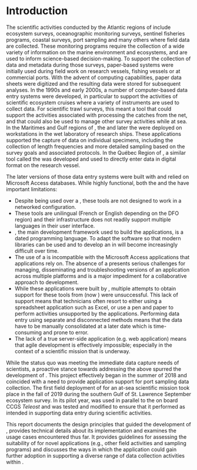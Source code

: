 # Introduction {#sec:introduction}

<!--
```r
cat("
The scientific activities conducted by the Atlantic regions of \gls{dfo} include ecosystem surveys, sentinel fisheries programs, coastal surveys, port sampling activities and many others.
    ")
```

```r
cat("
Les activités scientifiques menées par les régions atlantiques du \gls{mpo} comprennent des relevés écosystémiques, des programmes de pêches sentinelles, des relevés côtiers, des activités d'échantillonnage au port et bien d'autres.
    ")
```
-->

The scientific activities conducted by the Atlantic regions of \gls{dfo} include ecosystem surveys, oceanographic monitoring surveys, sentinel fisheries programs, coastal surveys, port sampling and many others where field data are collected. 
These monitoring programs require the collection of a wide variety of information on the marine environment and ecosystems, and are used to inform science-based decision-making. 
To support the collection of data and metadata during those surveys, paper-based systems were initially used during field work on research vessels, fishing vessels or at commercial ports.
With the advent of computing capabilities, paper data sheets were digitized and the resulting data were stored for subsequent analyses.
In the 1990s and early 2000s, a number of computer-based data entry systems were developed, in particular to support the activities of scientific ecosystem cruises where a variety of instruments are used to collect data.
For scientific trawl surveys, this meant a tool that could support the activities associated with processing the catches from the net, and that could also be used to manage other survey activities while at sea.
In the Maritimes and Gulf regions of \gls{dfo}, the \gls{gse} and later the \gls{ese} were deployed on workstations in the wet laboratory of research ships.
These applications supported the capture of data on individual specimens, including the collection of length frequencies and more detailed sampling based on the survey goals and associated protocols.
In the Québec Region of \gls{dfo}, a similar tool called the \gls{mrr} was developed and used to directly enter data in digital format on the research vessel.

The later versions of those data entry systems were built with \gls{vba} and relied on Microsoft Access databases.
While highly functional, both the \gls{ese} and the \gls{mrr} have important limitations:

- Despite being used over a \gls{lan}, these tools are not designed to work in a networked configuration.
- These tools are unilingual (French or English depending on the DFO region) and their infrastructure does not readily support multiple languages in their user interface.
- \gls{vb}, the main development framework used to build the applications, is a dated programming language. To adapt the software so that modern libraries can be used and to develop an \gls{api} in \gls{vb} will become increasingly difficult over time.
- The use of a \gls{vcs} is incompatible with the Microsoft Access applications that \gls{vb} applications rely on. The absence of a \gls{vcs} presents serious challenges for managing, disseminating and troubleshooting versions of an application across multiple platforms and is a major impediment for a collaborative approach to development.
- While these applications were built by \gls{dfo}, multiple attempts to obtain support for these tools from \gls{imts} (now \gls{cdos}) were unsuccessful. This lack of support means that technicians often resort to either using a spreadsheet application such as Excel, or use a pen and paper to perform activities unsupported by the applications. Performing data entry using separate and disconnected methods means that the data have to be manually consolidated at a later date which is time-consuming and prone to error.
- The lack of a true server-side application (e.g. web application) means that agile development is effectively impossible; especially in the context of a scientific mission that is underway.

While the status quo was meeting the immediate data capture needs of \gls{dfo} scientists, a proactive stance towards addressing the above spurred the development of \gls{andes}.
This project effectively began in the summer of 2018 and coincided with a need to provide application support for port sampling data collection.
The first field deployment of \gls{andes} for an at-sea scientific mission took place in the fall of 2019 during the southern Gulf of St. Lawrence September ecosystem survey.
In its pilot year, \gls{andes} was used in parallel to the \gls{ese} on board CCGS *Teleost* and was tested and modified to ensure that it performed as intended in supporting data entry during scientific activities.

This report documents the design principles that guided the development of \gls{andes}, provides technical details about its implementation and examines the usage cases encountered thus far.
It provides guidelines for assessing the suitability of \gls{andes} for novel applications (e.g., other field activities and sampling programs) and discusses the ways in which the application could gain further adoption in supporting a diverse range of data collection activities within \gls{dfo}.
